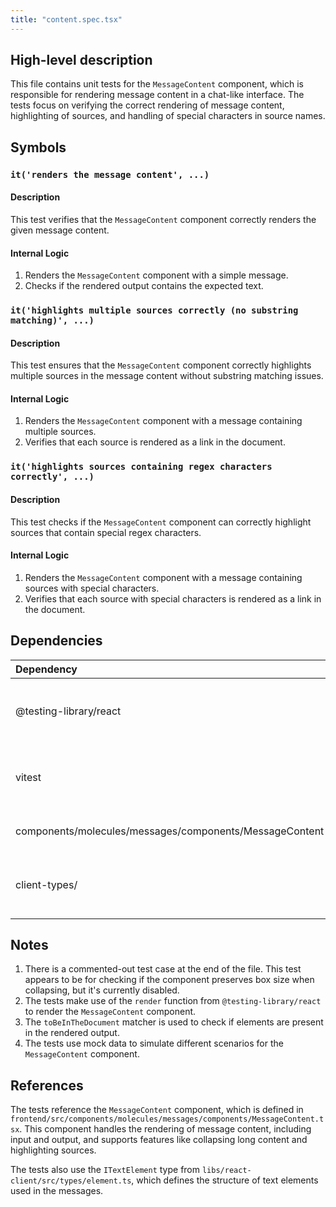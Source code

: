 ```yaml
---
title: "content.spec.tsx"
---
```


## High-level description
This file contains unit tests for the `MessageContent` component, which is responsible for rendering message content in a chat-like interface. The tests focus on verifying the correct rendering of message content, highlighting of sources, and handling of special characters in source names.

## Symbols

### `it('renders the message content', ...)`
#### Description
This test verifies that the `MessageContent` component correctly renders the given message content.

#### Internal Logic
1. Renders the `MessageContent` component with a simple message.
2. Checks if the rendered output contains the expected text.

### `it('highlights multiple sources correctly (no substring matching)', ...)`
#### Description
This test ensures that the `MessageContent` component correctly highlights multiple sources in the message content without substring matching issues.

#### Internal Logic
1. Renders the `MessageContent` component with a message containing multiple sources.
2. Verifies that each source is rendered as a link in the document.

### `it('highlights sources containing regex characters correctly', ...)`
#### Description
This test checks if the `MessageContent` component can correctly highlight sources that contain special regex characters.

#### Internal Logic
1. Renders the `MessageContent` component with a message containing sources with special characters.
2. Verifies that each source with special characters is rendered as a link in the document.

## Dependencies
| Dependency | Purpose |
|:-----------|:--------|
| @testing-library/react | Provides utilities for testing React components |
| vitest | Testing framework used for running the tests |
| components/molecules/messages/components/MessageContent | The component being tested |
| client-types/ | Provides type definitions used in the tests |

## Notes
1. There is a commented-out test case at the end of the file. This test appears to be for checking if the component preserves box size when collapsing, but it's currently disabled.
2. The tests make use of the `render` function from `@testing-library/react` to render the `MessageContent` component.
3. The `toBeInTheDocument` matcher is used to check if elements are present in the rendered output.
4. The tests use mock data to simulate different scenarios for the `MessageContent` component.

## References
The tests reference the `MessageContent` component, which is defined in `frontend/src/components/molecules/messages/components/MessageContent.tsx`. This component handles the rendering of message content, including input and output, and supports features like collapsing long content and highlighting sources.

The tests also use the `ITextElement` type from `libs/react-client/src/types/element.ts`, which defines the structure of text elements used in the messages.